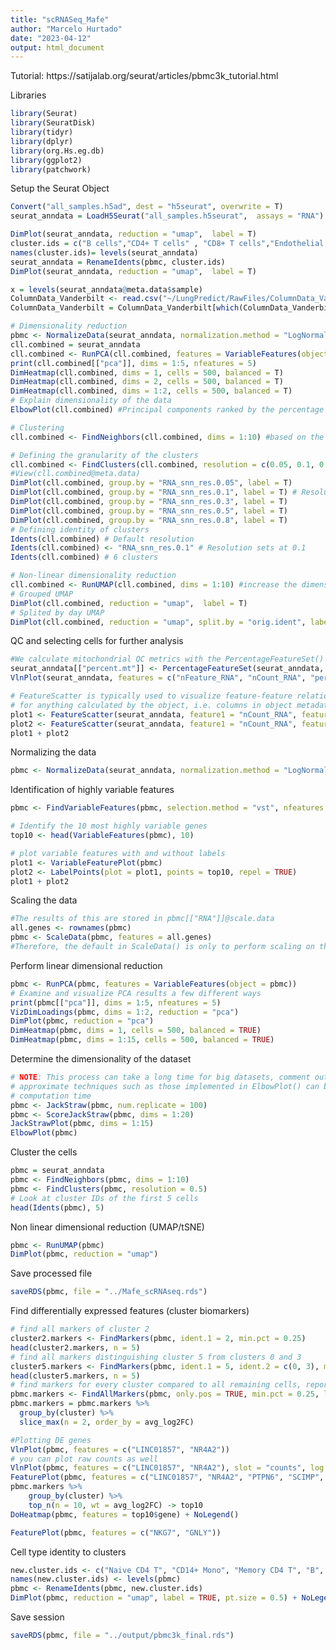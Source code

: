 ```yaml
---
title: "scRNASeq_Mafe"
author: "Marcelo Hurtado"
date: "2023-04-12"
output: html_document
---
```


Tutorial: https://satijalab.org/seurat/articles/pbmc3k_tutorial.html

Libraries
```r
library(Seurat)
library(SeuratDisk)
library(tidyr)
library(dplyr)
library(org.Hs.eg.db)
library(ggplot2)
library(patchwork)
```

Setup the Seurat Object
```r
Convert("all_samples.h5ad", dest = "h5seurat", overwrite = T)
seurat_anndata = LoadH5Seurat("all_samples.h5seurat",  assays = "RNA")
```

```r
DimPlot(seurat_anndata, reduction = "umap",  label = T)
cluster.ids = c("B cells","CD4+ T cells" , "CD8+ T cells","Endothelial cells","Epithelial/Cancer","Fibroblasts","Mast cells","Mural cells","Myeloid cells","NK cells",            "Plasma B cells","T cells proliferative","T helper cells","T reg. cells")
names(cluster.ids)= levels(seurat_anndata)
seurat_anndata = RenameIdents(pbmc, cluster.ids)
DimPlot(seurat_anndata, reduction = "umap",  label = T)
```

```r
x = levels(seurat_anndata@meta.data$sample)
ColumnData_Vanderbilt <- read.csv("~/LungPredict/RawFiles/ColumnData_Vanderbilt.csv")
ColumnData_Vanderbilt = ColumnData_Vanderbilt[which(ColumnData_Vanderbilt$pt_ID %in% x),]
```

```r
# Dimensionality reduction
pbmc <- NormalizeData(seurat_anndata, normalization.method = "LogNormalize", scale.factor = 10000)
cll.combined = seurat_anndata
cll.combined <- RunPCA(cll.combined, features = VariableFeatures(object = cll.combined), verbose = FALSE)
print(cll.combined[["pca"]], dims = 1:5, nfeatures = 5)
DimHeatmap(cll.combined, dims = 1, cells = 500, balanced = T)
DimHeatmap(cll.combined, dims = 2, cells = 500, balanced = T)
DimHeatmap(cll.combined, dims = 1:2, cells = 500, balanced = T)
# Explain dimensionality of the data
ElbowPlot(cll.combined) #Principal components ranked by the percentage of the variance explained

# Clustering
cll.combined <- FindNeighbors(cll.combined, dims = 1:10) #based on the previous elbow plot

# Defining the granularity of the clusters
cll.combined <- FindClusters(cll.combined, resolution = c(0.05, 0.1, 0.3, 0.5, 0.8), verbose = FALSE)
#View(cll.combined@meta.data)
DimPlot(cll.combined, group.by = "RNA_snn_res.0.05", label = T)
DimPlot(cll.combined, group.by = "RNA_snn_res.0.1", label = T) # Resolution above 0.1 shows overlapping
DimPlot(cll.combined, group.by = "RNA_snn_res.0.3", label = T)
DimPlot(cll.combined, group.by = "RNA_snn_res.0.5", label = T)
DimPlot(cll.combined, group.by = "RNA_snn_res.0.8", label = T)
# Defining identity of clusters
Idents(cll.combined) # Default resolution
Idents(cll.combined) <- "RNA_snn_res.0.1" # Resolution sets at 0.1
Idents(cll.combined) # 6 clusters

# Non-linear dimensionality reduction
cll.combined <- RunUMAP(cll.combined, dims = 1:10) #increase the dimension if necessary
# Grouped UMAP
DimPlot(cll.combined, reduction = "umap",  label = T)
# Splited by day UMAP
DimPlot(cll.combined, reduction = "umap", split.by = "orig.ident", label = TRUE)

```

QC and selecting cells for further analysis
```r
#We calculate mitochondrial QC metrics with the PercentageFeatureSet() function, which calculates the percentage of counts originating from a set of features
seurat_anndata[["percent.mt"]] <- PercentageFeatureSet(seurat_anndata, pattern = "^MT-")
VlnPlot(seurat_anndata, features = c("nFeature_RNA", "nCount_RNA", "percent.mt"), ncol = 3)

# FeatureScatter is typically used to visualize feature-feature relationships, but can be used
# for anything calculated by the object, i.e. columns in object metadata, PC scores etc.
plot1 <- FeatureScatter(seurat_anndata, feature1 = "nCount_RNA", feature2 = "percent.mt")
plot2 <- FeatureScatter(seurat_anndata, feature1 = "nCount_RNA", feature2 = "nFeature_RNA")
plot1 + plot2
```

Normalizing the data
```r
pbmc <- NormalizeData(seurat_anndata, normalization.method = "LogNormalize", scale.factor = 10000)
```

Identification of highly variable features
```r
pbmc <- FindVariableFeatures(pbmc, selection.method = "vst", nfeatures = 2000)

# Identify the 10 most highly variable genes
top10 <- head(VariableFeatures(pbmc), 10)

# plot variable features with and without labels
plot1 <- VariableFeaturePlot(pbmc)
plot2 <- LabelPoints(plot = plot1, points = top10, repel = TRUE)
plot1 + plot2
```

Scaling the data
```r
#The results of this are stored in pbmc[["RNA"]]@scale.data
all.genes <- rownames(pbmc)
pbmc <- ScaleData(pbmc, features = all.genes)
#Therefore, the default in ScaleData() is only to perform scaling on the previously identified variable features (2,000 by default). To do this, omit the features argument in the previous function call, i.e.
```
Perform linear dimensional reduction
```r
pbmc <- RunPCA(pbmc, features = VariableFeatures(object = pbmc))
# Examine and visualize PCA results a few different ways
print(pbmc[["pca"]], dims = 1:5, nfeatures = 5)
VizDimLoadings(pbmc, dims = 1:2, reduction = "pca")
DimPlot(pbmc, reduction = "pca")
DimHeatmap(pbmc, dims = 1, cells = 500, balanced = TRUE)
DimHeatmap(pbmc, dims = 1:15, cells = 500, balanced = TRUE)
```
Determine the dimensionality of the dataset
```r
# NOTE: This process can take a long time for big datasets, comment out for expediency. More
# approximate techniques such as those implemented in ElbowPlot() can be used to reduce
# computation time
pbmc <- JackStraw(pbmc, num.replicate = 100)
pbmc <- ScoreJackStraw(pbmc, dims = 1:20)
JackStrawPlot(pbmc, dims = 1:15)
ElbowPlot(pbmc)
```

Cluster the cells
```r
pbmc = seurat_anndata
pbmc <- FindNeighbors(pbmc, dims = 1:10)
pbmc <- FindClusters(pbmc, resolution = 0.5)
# Look at cluster IDs of the first 5 cells
head(Idents(pbmc), 5)
```
Non linear dimensional reduction (UMAP/tSNE)
```r
pbmc <- RunUMAP(pbmc)
DimPlot(pbmc, reduction = "umap")
```
Save processed file
```r
saveRDS(pbmc, file = "../Mafe_scRNAseq.rds")
```

Find differentially expressed features (cluster biomarkers)
```r
# find all markers of cluster 2
cluster2.markers <- FindMarkers(pbmc, ident.1 = 2, min.pct = 0.25)
head(cluster2.markers, n = 5)
# find all markers distinguishing cluster 5 from clusters 0 and 3
cluster5.markers <- FindMarkers(pbmc, ident.1 = 5, ident.2 = c(0, 3), min.pct = 0.25)
head(cluster5.markers, n = 5)
# find markers for every cluster compared to all remaining cells, report only the positive ones
pbmc.markers <- FindAllMarkers(pbmc, only.pos = TRUE, min.pct = 0.25, logfc.threshold = 0.25)
pbmc.markers = pbmc.markers %>%
  group_by(cluster) %>%
  slice_max(n = 2, order_by = avg_log2FC)

#Plotting DE genes
VlnPlot(pbmc, features = c("LINC01857", "NR4A2"))
# you can plot raw counts as well
VlnPlot(pbmc, features = c("LINC01857", "NR4A2"), slot = "counts", log = TRUE)
FeaturePlot(pbmc, features = c("LINC01857", "NR4A2", "PTPN6", "SCIMP", "LMNA", "TUBA1A", "IGKV3D-20", "IGKV3D-15","RPS4Y1", "FKBP4", "IGLC3", "IGLC2", "	IGKV1D-39", "IGKV1-39", "IL32", "CD3E", "DUSP4", "ZEB2", "IGHG3", "XIST"))
pbmc.markers %>%
    group_by(cluster) %>%
    top_n(n = 10, wt = avg_log2FC) -> top10
DoHeatmap(pbmc, features = top10$gene) + NoLegend()
```

```r
FeaturePlot(pbmc, features = c("NKG7", "GNLY"))
```

Cell type identity to clusters
```r
new.cluster.ids <- c("Naive CD4 T", "CD14+ Mono", "Memory CD4 T", "B", "CD8 T", "FCGR3A+ Mono", "NK", "DC", "Platelet")
names(new.cluster.ids) <- levels(pbmc)
pbmc <- RenameIdents(pbmc, new.cluster.ids)
DimPlot(pbmc, reduction = "umap", label = TRUE, pt.size = 0.5) + NoLegend()
```

Save session
```r
saveRDS(pbmc, file = "../output/pbmc3k_final.rds")
```


